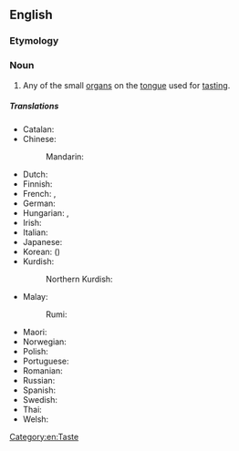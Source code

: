 ==English==
{{wikipedia}}

===Etymology===
{{compound|en|taste|bud}}

===Noun===
{{en-noun}}

# {{lb|en|anatomy}} Any of the small [[organ]]s on the [[tongue]] used for [[tasting]].

=====Translations=====
{{trans-top|a small organ on the tongue used for tasting}}
* Catalan: {{t|ca|papil·la gustativa|f}}
* Chinese:
*: Mandarin: {{t+|cmn|味蕾|tr=wèilěi|sc=Hani}}
* Dutch: {{t+|nl|smaakpapil|c}}
* Finnish: {{t|fi|makusilmu}}
* French: {{t+|fr|papille|f}}, {{t|fr|papille gustative|f}}
* German: {{t+|de|Geschmacksknospe|f}}
* Hungarian: {{t|hu|ízlelőszemölcs}}, {{t+|hu|ízlelőbimbó}}
* Irish: {{t|ga|blaslóg|f}}
* Italian: {{t|it|papilla gustativa|f}}
* Japanese: {{t|ja|味蕾|tr=みらい, mirai|sc=Jpan}}
* Korean: {{t|ko|미뢰|sc=Kore}} ({{t|ko|味蕾|sc=Kore}})
* Kurdish: {{t|ku|çêjegopke|f}}
*: Northern Kurdish: {{t+|kmr|gopikên tamê|f}}
{{trans-mid}}
* Malay:
*: Rumi: {{t+|ms|tunas rasa}}
* Maori: {{t|mi|paerongo tāwara}}
* Norwegian: {{t|no|smaksløk|m}}
* Polish: {{t|pl|kubek smakowy|m}}
* Portuguese: {{t|pt|papila gustativa|f}}
* Romanian: {{t|ro|papilă gustativă|f}}
* Russian: {{t|ru|вкусово́й сосо́чек|m}}
* Spanish: {{t|es|papila gustativa|f}}
* Swedish: {{t+|sv|smaklök|c}}
* Thai: {{t|th|ตุ่มรับรส}}
* Welsh: {{t|cy|blasbwynt}}
{{trans-bottom}}

[[Category:en:Taste]]